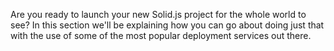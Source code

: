 <Title>Deploying Your Solid.js Project</Title>

Are you ready to launch your new Solid.js project for the whole world to see? In this section we'll be explaining how you can go about doing just that with the use of some of the most popular deployment services out there.

